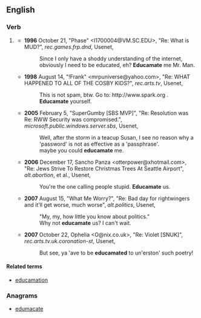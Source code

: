 ==English==

===Verb===
{{en-verb|educamat|ing}}

# {{chiefly|humorous}} {{form of|Mistaken form|educate}}
#* '''1996''' October 21, "Phase" <I1700004@VM.SC.EDU>, "Re: What is MUD?", ''rec.games.frp.dnd'', Usenet,
#*: Since I only have a shoddy understanding of the internet, obviously I need to be educated, eh? '''Educamate''' me Mr. Man.
#* '''1998''' August 14, "!Frank" <mrpuniverse@yahoo.com>, "Re: WHAT HAPPENED TO ALL OF THE COSBY KIDS?", ''rec.arts.tv'', Usenet,
#*: This is not spam, btw. Go to: <nowiki>http://www.spark.org</nowiki> . '''Educamate''' yourself.
#* '''2005''' February 5, "SuperGumby [SBS MVP]", "Re: Resolution was Re: RWW Security was compromised.", ''microsoft.public.windows.server.sbs'', Usenet,
#*: Well, after the storm in a teacup Susan, I see no reason why a 'password' is not as effective as a 'passphrase'.
#*: maybe<!--sic lowercase--> you could '''educamate''' me.
#* '''2006''' December 17, Sancho Panza <otterpower@xhotmail.com>, "Re: Jews Strive To Restore Christmas Trees At Seattle Airport", ''alt.abortion'', et al., Usenet,
#*: You're the one calling people stupid. '''Educamate''' us.
#* '''2007''' August 15, "What Me Worry?", "Re: Bad day for rightwingers and it'll get worse, much worse", ''alt.politics'', Usenet,
#*: "My, my, how little you know about politics."
#*: Why not '''educamate''' us? I can't wait.
#* '''2007''' October 22, Ophelia <O@nix.co.uk>, "Re: Violet [SNUK]", ''rec.arts.tv.uk.coronation-st'', Usenet,
#*: But see, ya 'ave to be '''educamated''' to un'erston' such poetry!

====Related terms====
* [[educamation]]

===Anagrams===
* [[edumacate#English|edumacate]]